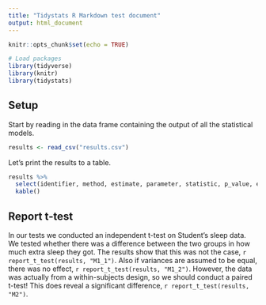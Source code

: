 ```yaml
---
title: "Tidystats R Markdown test document"
output: html_document
---
```


```r
knitr::opts_chunk$set(echo = TRUE)

# Load packages
library(tidyverse)
library(knitr)
library(tidystats)
```

## Setup

Start by reading in the data frame containing the output of all the statistical models.

```r
results <- read_csv("results.csv")
```

Let's print the results to a table.

```r
results %>%
  select(identifier, method, estimate, parameter, statistic, p_value, effect_size) %>%
  kable()
```

## Report t-test

In our tests we conducted an independent t-test on Student's sleep data. We tested whether there was a difference between the two groups in how much extra sleep they got. The results show that this was not the case, `r report_t_test(results, "M1_1")`. Also if variances are assumed to be equal, there was no effect, `r report_t_test(results, "M1_2")`. However, the data was actually from a within-subjects design, so we should conduct a paired t-test! This does reveal a significant difference, `r report_t_test(results, "M2")`.
